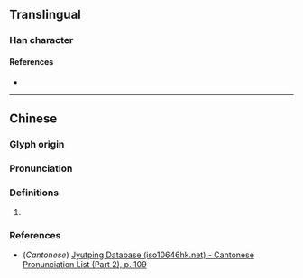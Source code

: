{{character info}}
==Translingual==

===Han character===
{{Han char|rn=61|rad=心|as=09|sn=12|four=|canj=PTAJ|ids=⿰忄草}}

====References====
* {{Han ref|kx=0396.440|dkj=11021|dj=0735.320|hdz=42326.050|uh=613A|ud=24890}}

----

==Chinese==
{{zh-forms}}

===Glyph origin===
{{Han etym}}

===Pronunciation===
{{zh-pron
|m=cǎo
|c=cou2
|mc=y
|oc=y
|ma=
|cat=
}}

===Definitions===
{{zh-hanzi}}

# {{zh-only|愺恅}}

===References===
* (''Cantonese'') [http://www.iso10646hk.net/jp/document/download.jsp Jyutping Database (iso10646hk.net) - Cantonese Pronunciation List (Part 2), p. 109]